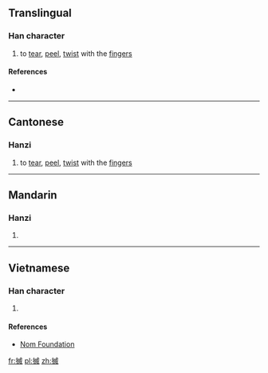 ==Translingual==

===Han character===
{{Han char|rn=64|rad=手|as=10|sn=13|four=5305<sub>0</sub>|canj=手戈竹火 (QIHF), X手戈竹火 (XQIHF)|ids=⿰[[扌]][[烕]]}}

# {{context|Cantonese}} to [[tear]], [[peel]], [[twist]] with the [[finger]]s

====References====
* {{Han ref|kx=0447.160|dkj=12495|dj=0798.100|hdz=31930.090|uh=6423|ud=25635|bh=DDA9|bd=56745}}

----

==Cantonese==

===Hanzi===
{{yue-hanzi|jyut=[[mit1]], [[mit6]]|y=mit1, mit6}}

# to [[tear]], [[peel]], [[twist]] with the [[finger]]s

----

==Mandarin==

===Hanzi===
{{cmn-hanzi|pin=[[miè]] ([[mie4]])|wg=mieh<sup>4</sup>}}

# {{defn|lang=cmn|sort=手10}}

----

==Vietnamese==

===Han character===
{{vi-readings|rs=手10| hanviet = [[dạt]], [[giạt]]}}

# {{defn|lang=vi|sort=手10}}

====References====
*[http://nomfoundation.org/common/nom_details.php?codepoint=6423 Nom Foundation]

[[fr:搣]]
[[pl:搣]]
[[zh:搣]]